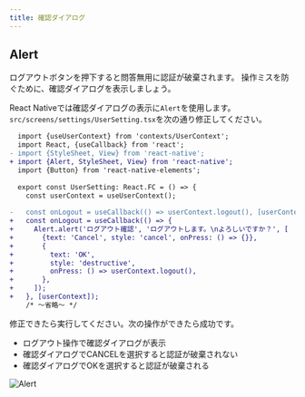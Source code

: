 ```yaml
---
title: 確認ダイアログ
---
```


## Alert

ログアウトボタンを押下すると問答無用に認証が破棄されます。
操作ミスを防ぐために、確認ダイアログを表示しましょう。

React Nativeでは確認ダイアログの表示に`Alert`を使用します。
`src/screens/settings/UserSetting.tsx`を次の通り修正してください。

```diff title="src/screens/settings/UserSetting.tsx"
  import {useUserContext} from 'contexts/UserContext';
  import React, {useCallback} from 'react';
- import {StyleSheet, View} from 'react-native';
+ import {Alert, StyleSheet, View} from 'react-native';
  import {Button} from 'react-native-elements';
  
  export const UserSetting: React.FC = () => {
    const userContext = useUserContext();
  
-   const onLogout = useCallback(() => userContext.logout(), [userContext]);
+   const onLogout = useCallback(() => {
+     Alert.alert('ログアウト確認', 'ログアウトします。\nよろしいですか？', [
+       {text: 'Cancel', style: 'cancel', onPress: () => {}},
+       {
+         text: 'OK',
+         style: 'destructive',
+         onPress: () => userContext.logout(),
+       },
+     ]);
+   }, [userContext]);
    /* ～省略～ */  
```

修正できたら実行してください。次の操作ができたら成功です。

- ログアウト操作で確認ダイアログが表示
- 確認ダイアログでCANCELを選択すると認証が破棄されない
- 確認ダイアログでOKを選択すると認証が破棄される

![Alert](../app-hands-on/alert.png)
